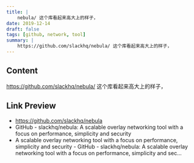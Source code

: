 ```yaml
---
title: |
    nebula/ 这个库看起来高大上的样子，
date: 2019-12-14
draft: false
tags: [github, network, tool]
summary: |
    https://github.com/slackhq/nebula/ 这个库看起来高大上的样子，
---
```


## Content

https://github.com/slackhq/nebula/ 这个库看起来高大上的样子，

## Link Preview

- https://github.com/slackhq/nebula
- GitHub - slackhq/nebula: A scalable overlay networking tool with a focus on performance, simplicity and security
- A scalable overlay networking tool with a focus on performance, simplicity and security - GitHub - slackhq/nebula: A scalable overlay networking tool with a focus on performance, simplicity and sec...

